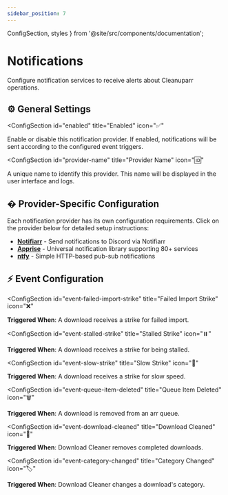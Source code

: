 ```yaml
---
sidebar_position: 7
---
```


  ConfigSection, 
  styles 
} from '@site/src/components/documentation';

# Notifications

Configure notification services to receive alerts about Cleanuparr operations.

<div className={styles.documentationPage}>

<div className={styles.section}>

<h2 className={styles.sectionTitle}>
  <span className={styles.sectionIcon}>⚙️</span>
  General Settings
</h2>

<ConfigSection
  id="enabled"
  title="Enabled"
  icon="✅"
>

Enable or disable this notification provider. If enabled, notifications will be sent according to the configured event triggers.

</ConfigSection>

<ConfigSection
  id="provider-name"
  title="Provider Name"
  icon="🆔"
>

A unique name to identify this provider. This name will be displayed in the user interface and logs.

</ConfigSection>

</div>

<div className={styles.section}>

<h2 className={styles.sectionTitle}>
  <span className={styles.sectionIcon}>�</span>
  Provider-Specific Configuration
</h2>

<p className={styles.sectionDescription}>
  Each notification provider has its own configuration requirements. Click on the provider below for detailed setup instructions:
</p>

- **[Notifiarr](./notifiarr)** - Send notifications to Discord via Notifiarr
- **[Apprise](./apprise)** - Universal notification library supporting 80+ services
- **[ntfy](./ntfy)** - Simple HTTP-based pub-sub notifications

</div>

<div className={styles.section}>

<h2 className={styles.sectionTitle}>
  <span className={styles.sectionIcon}>⚡</span>
  Event Configuration
</h2>

<ConfigSection
  id="event-failed-import-strike"
  title="Failed Import Strike"
  icon="❌"
>

**Triggered When**: A download receives a strike for failed import.

</ConfigSection>

<ConfigSection
  id="event-stalled-strike"
  title="Stalled Strike"
  icon="⏸️"
>

**Triggered When**: A download receives a strike for being stalled.

</ConfigSection>

<ConfigSection
  id="event-slow-strike"
  title="Slow Strike"
  icon="🐌"
>

**Triggered When**: A download receives a strike for slow speed.

</ConfigSection>

<ConfigSection
  id="event-queue-item-deleted"
  title="Queue Item Deleted"
  icon="🗑️"
>

**Triggered When**: A download is removed from an arr queue.

</ConfigSection>

<ConfigSection
  id="event-download-cleaned"
  title="Download Cleaned"
  icon="🧽"
>

**Triggered When**: Download Cleaner removes completed downloads.

</ConfigSection>

<ConfigSection
  id="event-category-changed"
  title="Category Changed"
  icon="🏷️"
>

**Triggered When**: Download Cleaner changes a download's category.

</ConfigSection>

</div>

</div>